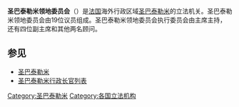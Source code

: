 {{Infobox legislature
 | name               = 圣巴泰勒米领地委员会
 | native_name        = Collectivité territoriale de Saint-Barthélemy
 | native_name_lang   = fr
 | transcription_name = 
 | legislature        = 
 | coa_pic            = Blason St Barthélémy TOM entire.svg
 | coa_res            = 150px 
 | coa_alt            = 
 | foundation         = 
 | house_type         = 一院制
 | members            = 19位议员
 | political_groups1  = 
{{Color box|#0066CC|border=darkgray}} {{le|圣巴泰勒米第一！|Saint Barth First!}}（14）<br>[[聯合聖巴泰勒|聯合聖巴泰勒]]（2）<br>[[不一樣的聖巴泰勒|不一樣的聖巴泰勒]]（2）<br>{{Color box|#FF0000|border=darkgray}} [[聖巴泰勒行動|聖巴泰勒行動]]（1）
 | last_election1     = {{link-fr|2017年聖巴泰勒米領地立法選舉|Élections territoriales de 2017 à Saint-Barthélemy|2017年3月19日}}
 | previous_election1 = 
 | meeting_place      = [[古斯塔维亚|古斯塔维亚]]
}}
'''圣巴泰勒米领地委员会'''（{{lang-fr|Conseil territorial de Saint-Barthélemy}}）是[[法国|法国]]海外行政区域[[圣巴泰勒米|圣巴泰勒米]]的立法机关。圣巴泰勒米领地委员会由19位议员组成。圣巴泰勒米领地委员会执行委员会由主席主持，还有四位副主席和其他两名顾问。

== 参见 ==
* [[圣巴泰勒米|圣巴泰勒米]]
* [[圣巴泰勒米行政长官列表|圣巴泰勒米行政长官列表]]
{{美洲题目|议会}}

[[Category:圣巴泰勒米|Category:圣巴泰勒米]]
[[Category:各国立法机构|Category:各国立法机构]]
